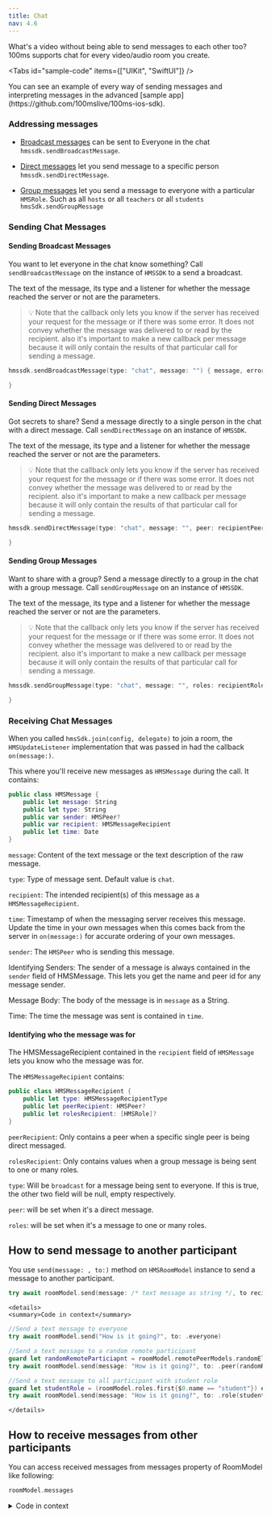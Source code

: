 ---
title: Chat
nav: 4.6
---

What's a video without being able to send messages to each other too? 100ms supports chat for every video/audio room you create.

<Tabs
  id="sample-code"
  items={["UIKit", "SwiftUI"]}
/>

<Tab id='sample-code-0'>
You can see an example of every way of sending messages and interpreting messages in the advanced [sample app](https://github.com/100mslive/100ms-ios-sdk).

### Addressing messages

-   [Broadcast messages](#sending-broadcast-messages) can be sent to Everyone in the chat `hmssdk.sendBroadcastMessage`.

-   [Direct messages](#sending-direct-messages) let you send message to a specific person `hmssdk.sendDirectMessage`.

-   [Group messages](#sending-group-messages) let you send a message to everyone with a particular `HMSRole`. Such as all `hosts` or all `teachers` or all `students` `hmsSdk.sendGroupMessage`

### Sending Chat Messages

#### Sending Broadcast Messages

You want to let everyone in the chat know something? Call `sendBroadcastMessage` on the instance of `HMSSDK` to a send a broadcast.

The text of the message, its type and a listener for whether the message reached the server or not are the parameters.

> 💡 Note that the callback only lets you know if the server has received your request for the message or if there was some error. It does not convey whether the message was delivered to or read by the recipient.
> also it's important to make a new callback per message because it will only contain the results of that particular call for sending a message.

```swift
hmssdk.sendBroadcastMessage(type: "chat", message: "") { message, error in

}
```

#### Sending Direct Messages

Got secrets to share? Send a message directly to a single person in the chat with a direct message. Call `sendDirectMessage` on an instance of `HMSSDK`.

The text of the message, its type and a listener for whether the message reached the server or not are the parameters.

> 💡 Note that the callback only lets you know if the server has received your request for the message or if there was some error. It does not convey whether the message was delivered to or read by the recipient.
> also it's important to make a new callback per message because it will only contain the results of that particular call for sending a message.

```swift
hmssdk.sendDirectMessage(type: "chat", message: "", peer: recipientPeer) { message, error in

}
```

#### Sending Group Messages

Want to share with a group? Send a message directly to a group in the chat with a group message. Call `sendGroupMessage` on an instance of `HMSSDK`.

The text of the message, its type and a listener for whether the message reached the server or not are the parameters.

> 💡 Note that the callback only lets you know if the server has received your request for the message or if there was some error. It does not convey whether the message was delivered to or read by the recipient.
> also it's important to make a new callback per message because it will only contain the results of that particular call for sending a message.

```swift
hmssdk.sendGroupMessage(type: "chat", message: "", roles: recipientRoles) { message, error in

}
```

### Receiving Chat Messages

When you called `hmsSdk.join(config, delegate)` to join a room, the `HMSUpdateListener` implementation that was passed in had the callback `on(message:)`.

This where you'll receive new messages as `HMSMessage` during the call. It contains:

```swift
public class HMSMessage {
    public let message: String
    public let type: String
    public var sender: HMSPeer?
    public var recipient: HMSMessageRecipient
    public let time: Date
}
```

`message`: Content of the text message or the text description of the raw message.

`type`: Type of message sent. Default value is `chat`.

`recipient`: The intended recipient(s) of this message as a `HMSMessageRecipient`.

`time`: Timestamp of when the messaging server receives this message. Update the time in your own messages when this comes back from the server in `on(message:)` for accurate ordering of your own messages.

`sender`: The `HMSPeer` who is sending this message.

Identifying Senders: The sender of a message is always contained in the `sender` field of HMSMessage. This lets you get the name and peer id for any message sender.

Message Body: The body of the message is in `message` as a String.

Time: The time the message was sent is contained in `time`.

#### Identifying who the message was for

The HMSMessageRecipient contained in the `recipient` field of `HMSMessage` lets you know who the message was for.

The `HMSMessageRecipient` contains:

```swift
public class HMSMessageRecipient {
    public let type: HMSMessageRecipientType
    public let peerRecipient: HMSPeer?
    public let rolesRecipient: [HMSRole]?
}
```

`peerRecipient`: Only contains a peer when a specific single peer is being direct messaged.

`rolesRecipient`: Only contains values when a group message is being sent to one or many roles.

`type`: Will be `broadcast` for a message being sent to everyone. If this is true, the other two field will be null, empty respectively.

`peer`: will be set when it's a direct message.

`roles`: will be set when it's a message to one or many roles.
</Tab>

<Tab id='sample-code-1'>

## How to send message to another participant

You use `send(message: , to:)` method on `HMSRoomModel` instance to send a message to another participant.
```swift
try await roomModel.send(message: /* text message as string */, to recipient: /* instance of HMSRecipient */, type: /* optional type of message; type is "chat" by default*/)
```
    <details>
    <summary>Code in context</summary>
```swift
//Send a text message to everyone
try await roomModel.send("How is it going?", to: .everyone)
```
```swift
//Send a text message to a random remote participant
guard let randomRemoteParticiapnt = roomModel.remotePeerModels.randomElement() else {return}
try await roomModel.send(message: "How is it going?", to: .peer(randomRemoteParticiapnt))
```
```swift
//Send a text message to all participant with student role
guard let studentRole = (roomModel.roles.first{$0.name == "student"}) else { return }
try await roomModel.send(message: "How is it going?", to: .role(studentRole))
```
    </details>

## How to receive messages from other participants

You can access received messages from messages property of RoomModel like following:
```swift
roomModel.messages
```
 <details>
    <summary>Code in context</summary>
```swift
// show list of all received messages.
List {
    ForEach(roomModel.messages, id: \.self) { hmsMessage in
        Text(hmsMessage.message)
    }
}
```
</details>
</Tab>
